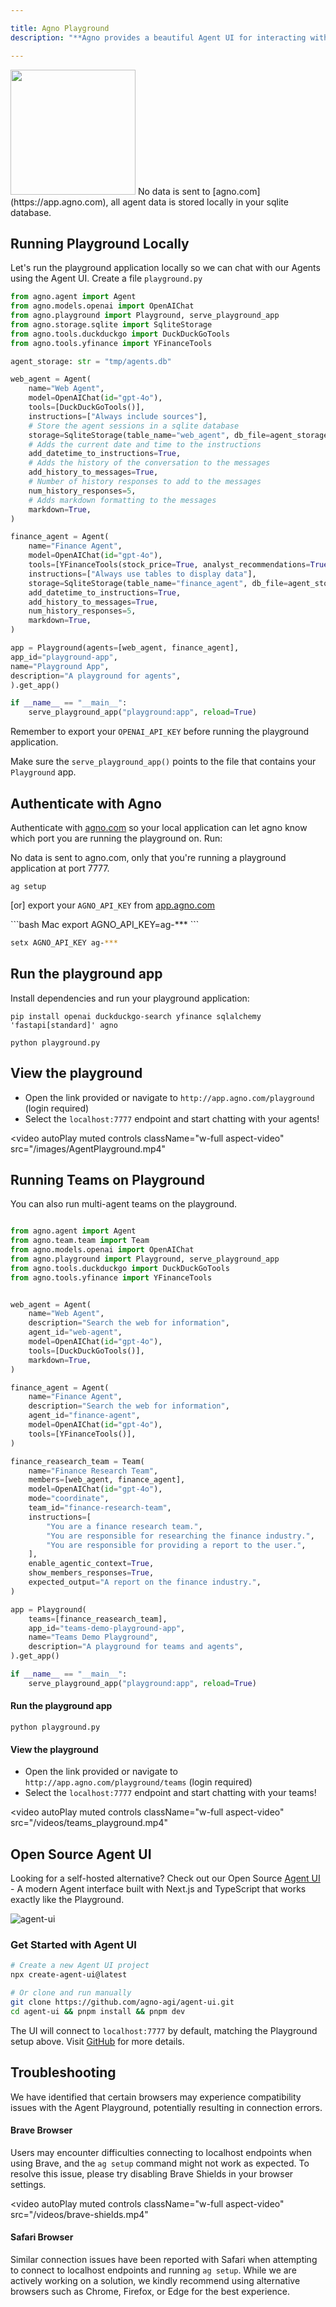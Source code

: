 ```yaml
---

title: Agno Playground
description: "**Agno provides a beautiful Agent UI for interacting with your agents and teams.**"

---
```


<Frame caption="Playground">
  <img
    height="200"
    src="/images/agent_playground.png"
    style={{ borderRadius: '8px' }}
  />
</Frame>

<Note>
No data is sent to [agno.com](https://app.agno.com), all agent data is stored locally in your sqlite database.
</Note>

## Running Playground Locally

Let's run the playground application locally so we can chat with our Agents using the Agent UI. Create a file `playground.py`

```python demo.py
from agno.agent import Agent
from agno.models.openai import OpenAIChat
from agno.playground import Playground, serve_playground_app
from agno.storage.sqlite import SqliteStorage
from agno.tools.duckduckgo import DuckDuckGoTools
from agno.tools.yfinance import YFinanceTools

agent_storage: str = "tmp/agents.db"

web_agent = Agent(
    name="Web Agent",
    model=OpenAIChat(id="gpt-4o"),
    tools=[DuckDuckGoTools()],
    instructions=["Always include sources"],
    # Store the agent sessions in a sqlite database
    storage=SqliteStorage(table_name="web_agent", db_file=agent_storage),
    # Adds the current date and time to the instructions
    add_datetime_to_instructions=True,
    # Adds the history of the conversation to the messages
    add_history_to_messages=True,
    # Number of history responses to add to the messages
    num_history_responses=5,
    # Adds markdown formatting to the messages
    markdown=True,
)

finance_agent = Agent(
    name="Finance Agent",
    model=OpenAIChat(id="gpt-4o"),
    tools=[YFinanceTools(stock_price=True, analyst_recommendations=True, company_info=True, company_news=True)],
    instructions=["Always use tables to display data"],
    storage=SqliteStorage(table_name="finance_agent", db_file=agent_storage),
    add_datetime_to_instructions=True,
    add_history_to_messages=True,
    num_history_responses=5,
    markdown=True,
)

app = Playground(agents=[web_agent, finance_agent], 
app_id="playground-app", 
name="Playground App", 
description="A playground for agents",
).get_app()

if __name__ == "__main__":
    serve_playground_app("playground:app", reload=True)
```

Remember to export your `OPENAI_API_KEY` before running the playground application.

<Tip>Make sure the `serve_playground_app()` points to the file that contains your `Playground` app.</Tip>

## Authenticate with Agno

Authenticate with [agno.com](https://app.agno.com) so your local application can let agno know which port you are running the playground on. Run:

<Note>
No data is sent to agno.com, only that you're running a playground application at port 7777.
</Note>

```shell
ag setup
```

[or] export your `AGNO_API_KEY` from [app.agno.com](https://app.agno.com/settings)

<CodeGroup>
```bash Mac
export AGNO_API_KEY=ag-***
```

```bash Windows
setx AGNO_API_KEY ag-***
```
</CodeGroup>


## Run the playground app

Install dependencies and run your playground application:

```shell
pip install openai duckduckgo-search yfinance sqlalchemy 'fastapi[standard]' agno

python playground.py
```

## View the playground

- Open the link provided or navigate to `http://app.agno.com/playground` (login required)
- Select the `localhost:7777` endpoint and start chatting with your agents!

<video
  autoPlay
  muted
  controls
  className="w-full aspect-video"
  src="/images/AgentPlayground.mp4"
></video>

## Running Teams on Playground

You can also run multi-agent teams on the playground.

```python playground.py

from agno.agent import Agent
from agno.team.team import Team
from agno.models.openai import OpenAIChat
from agno.playground import Playground, serve_playground_app
from agno.tools.duckduckgo import DuckDuckGoTools
from agno.tools.yfinance import YFinanceTools


web_agent = Agent(
    name="Web Agent",
    description="Search the web for information",
    agent_id="web-agent",
    model=OpenAIChat(id="gpt-4o"),
    tools=[DuckDuckGoTools()],
    markdown=True,
)

finance_agent = Agent(
    name="Finance Agent",
    description="Search the web for information",
    agent_id="finance-agent",
    model=OpenAIChat(id="gpt-4o"),
    tools=[YFinanceTools()],
)

finance_reasearch_team = Team(
    name="Finance Research Team",
    members=[web_agent, finance_agent],
    model=OpenAIChat(id="gpt-4o"),
    mode="coordinate",
    team_id="finance-research-team",
    instructions=[
        "You are a finance research team.",
        "You are responsible for researching the finance industry.",
        "You are responsible for providing a report to the user.",
    ],
    enable_agentic_context=True,
    show_members_responses=True,
    expected_output="A report on the finance industry.",
)

app = Playground(
    teams=[finance_reasearch_team],
    app_id="teams-demo-playground-app",
    name="Teams Demo Playground",
    description="A playground for teams and agents",
).get_app()

if __name__ == "__main__":
    serve_playground_app("playground:app", reload=True)


```

#### Run the playground app

```shell
python playground.py
```

#### View the playground

- Open the link provided or navigate to `http://app.agno.com/playground/teams` (login required)
- Select the `localhost:7777` endpoint and start chatting with your teams!

<video
  autoPlay
  muted
  controls
  className="w-full aspect-video"
  src="/videos/teams_playground.mp4"
></video>


## Open Source Agent UI

Looking for a self-hosted alternative? Check out our Open Source [Agent UI](https://github.com/agno-agi/agent-ui) - A modern Agent interface built with Next.js and TypeScript that works exactly like the Playground.

<Frame caption="Agent UI Interface">
  <img
    src="/images/agent-ui.png"
    style={{ borderRadius: '10px', width: '100%', maxWidth: '800px' }}
    alt="agent-ui"
  />
</Frame>

### Get Started with Agent UI

```bash
# Create a new Agent UI project
npx create-agent-ui@latest

# Or clone and run manually
git clone https://github.com/agno-agi/agent-ui.git
cd agent-ui && pnpm install && pnpm dev
```

The UI will connect to `localhost:7777` by default, matching the Playground setup above. Visit [GitHub](https://github.com/agno-agi/agent-ui) for more details.


## Troubleshooting

We have identified that certain browsers may experience compatibility issues with the Agent Playground, potentially resulting in connection errors.

#### Brave Browser
Users may encounter difficulties connecting to localhost endpoints when using Brave, and the `ag setup` command might not work as expected. 
To resolve this issue, please try disabling Brave Shields in your browser settings.

<video
  autoPlay
  muted
  controls
  className="w-full aspect-video"
  src="/videos/brave-shields.mp4"
></video>



#### Safari Browser
Similar connection issues have been reported with Safari when attempting to connect to localhost endpoints and running `ag setup`.
While we are actively working on a solution, we kindly recommend using alternative browsers such as Chrome, Firefox, or Edge for the best experience.
